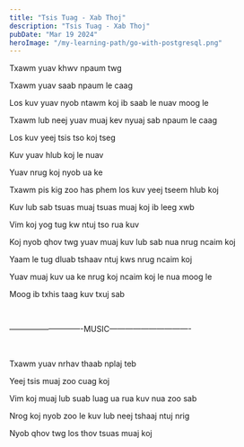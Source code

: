 ```yaml
---
title: "Tsis Tuag - Xab Thoj"
description: "Tsis Tuag - Xab Thoj"
pubDate: "Mar 19 2024"
heroImage: "/my-learning-path/go-with-postgresql.png"
---
```


Txawm yuav khwv npaum twg

Txawm yuav saab npaum le caag

Los kuv yuav nyob ntawm koj ib saab le nuav moog le

Txawm lub neej yuav muaj kev nyuaj sab npaum le caag

Los kuv yeej tsis tso koj tseg

Kuv yuav hlub koj le nuav

Yuav nrug koj nyob ua ke

Txawm pis kig zoo has phem los kuv yeej tseem hlub koj

Kuv lub sab tsuas muaj tsuas muaj koj ib leeg xwb

Vim koj yog tug kw ntuj tso rua kuv

Koj nyob qhov twg yuav muaj kuv lub sab nua nrug ncaim koj

Yaam le tug dluab tshaav ntuj kws nrug ncaim koj

Yuav muaj kuv ua ke nrug koj ncaim koj le nua moog le

Moog ib txhis taag kuv txuj sab

<br />

—————————-MUSIC——————————-

<br />

Txawm yuav nrhav thaab nplaj teb

Yeej tsis muaj zoo cuag koj

Vim koj muaj lub suab luag ua rua kuv nua zoo sab

Nrog koj nyob zoo le kuv lub neej tshaaj ntuj nrig

Nyob qhov twg los thov tsuas muaj koj
